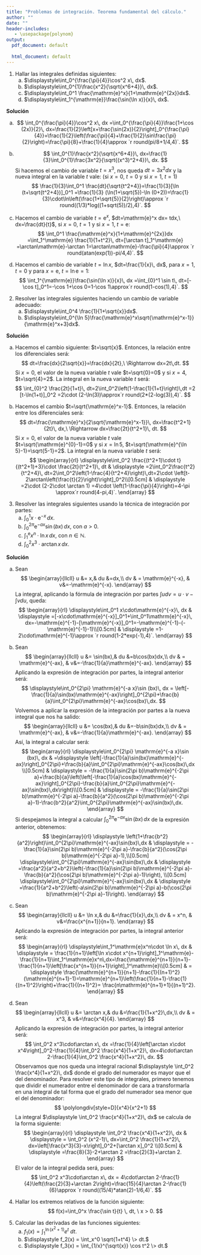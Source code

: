 ```yaml
---
title: "Problemas de integración. Teorema fundamental del cálculo."
author: ""
date: ""
header-includes:
   - \usepackage{polynom}
output:
  pdf_document: default
              
  html_document: default
---
```


1. Hallar las integrales definidas siguientes:
    a) $\displaystyle\int_0^{\frac{\pi}{4}}\cos^2 x\, dx$.
    a) $\displaystyle\int_0^{1}\frac{x^2}{\sqrt{x^6+4}}\, dx$.
    a) $\displaystyle\int_0^1 \frac{\mathrm{e}^x}{1+\mathrm{e}^{2x}}dx$.
    a) $\displaystyle\int_1^{\mathrm{e}}\frac{\sin(\ln x)}{x}\, dx$.

**Solución**

a) 
$$
\int_0^{\frac{\pi}{4}}\cos^2 x\, dx =\int_0^{\frac{\pi}{4}}\frac{1+\cos (2x)}{2}\, dx=\frac{1}{2}\left[x+\frac{\sin(2x)}{2}\right]_0^{\frac{\pi}{4}}=\frac{1}{2}\left(\frac{\pi}{4}+\frac{1}{2}\sin\frac{\pi}{2}\right)=\frac{\pi}{8}+\frac{1}{4}\approx `r round(pi/8+1/4,4)`.
$$

b) 
$$
\int_0^{1}\frac{x^2}{\sqrt{x^6+4}}\, dx=\frac{1}{3}\int_0^{1}\frac{3x^2}{\sqrt{(x^3)^2+4}}\, dx.
$$
Si hacemos el cambio de variable $t=x^3$, nos queda $dt=3x^2dx$ y la nueva integral en la variable $t$ vale: (si $x=0$, $t=0$ y si $x=1$, $t=1$)
$$
\frac{1}{3}\int_0^1 \frac{dt}{\sqrt{t^2+4}}=\frac{1}{3}[\ln (t+\sqrt{t^2+4})]_0^1 =\frac{1}{3} (\ln(1+\sqrt{5})-\ln (0+2))=\frac{1}{3}\cdot\ln\left(\frac{1+\sqrt{5}}{2}\right)\approx `r round((1/3)*log((1+sqrt(5))/2),4)`.
$$

c) Hacemos el cambio de variable $t=\mathrm{e}^x$, $dt=\mathrm{e}^x dx= tdx,\ dx=\frac{dt}{t}$, si $x=0$, $t=1$ y si $x=1$, $t=\mathrm{e}$:
$$
\int_0^1 \frac{\mathrm{e}^x}{1+\mathrm{e}^{2x}}dx  =\int_1^\mathrm{e} \frac{1}{1+t^2}\, dt=[\arctan t]_1^\mathrm{e} =\arctan\mathrm{e}-\arctan 1=\arctan\mathrm{e}-\frac{\pi}{4}\approx `r round(atan(exp(1))-pi/4,4)`.
$$

d) Hacemos el cambio de variable $t=\ln x$, $dt=\frac{1}{x}\, dx$, para $x=1$, $t=0$ y para $x=\mathrm{e}$, $t=\ln\mathrm{e}=1$:
$$
\int_1^{\mathrm{e}}\frac{\sin(\ln x)}{x}\, dx =\int_{0}^1 \sin t\, dt=[-\cos t]_0^1=-\cos 1+\cos 0=1-\cos 1\approx`r round(1-cos(1),4)`.
$$
\newpage

2. Resolver las integrales siguientes haciendo un cambio de variable adecuado:
    a) $\displaystyle\int_0^4 \frac{1}{1+\sqrt{x}}dx$.
    a) $\displaystyle\int_0^{\ln 5}\frac{\mathrm{e}^x\sqrt{\mathrm{e}^x-1}}{\mathrm{e}^x+3}dx$.


**Solución**

a) Hacemos el cambio siguiente: $t=\sqrt{x}$. Entonces, la relación entre los diferenciales será:
$$
dt=\frac{dx}{2\sqrt{x}}=\frac{dx}{2t},\ \Rightarrow dx=2t\,dt.
$$
Si $x=0$, el valor de la nueva variable $t$ vale $t=\sqrt{0}=0$ y si $x=4$, $t=\sqrt{4}=2$. La integral en la nueva variable $t$ será:
$$
\int_{0}^2 \frac{2t}{1+t}\, dt=2\int_0^2\left(1-\frac{1}{1+t}\right)\,dt =2 [t-\ln(1+t)]_0^2 =2\cdot (2-\ln(3))\approx`r round(2*(2-log(3)),4)`.
$$

b) Hacemos el cambio $t=\sqrt{\mathrm{e}^x-1}$. Entonces, la relación entre los diferenciales será:
$$
dt=\frac{\mathrm{e}^x}{2\sqrt{\mathrm{e}^x-1}}\, dx=\frac{t^2+1}{2t}\, dx,\ \Rightarrow dx=\frac{2t}{t^2+1}\, dt.
$$
Si $x=0$, el valor de la nueva variable $t$ vale $t=\sqrt{\mathrm{e}^{0}-1}=0$ y si $x=\ln 5$, $t=\sqrt{\mathrm{e}^{\ln 5}-1}=\sqrt{5-1}=2$. La integral en la nueva variable $t$ será:
$$
\begin{array}{rl}
\displaystyle\int_0^2 \frac{(t^2+1)\cdot t}{(t^2+1)+3}\cdot \frac{2t}{t^2+1}\, dt & \displaystyle =2\int_0^2\frac{t^2}{t^2+4}\, dt=2\int_0^2\left(1-\frac{4}{t^2+4}\right)\,dt=2\cdot \left[t-2\arctan\left(\frac{t}{2}\right)\right]_0^2\\[0.5cm] & \displaystyle =2\cdot (2-2\cdot \arctan 1) =4\cdot \left(1-\frac{\pi}{4}\right)=4-\pi \approx`r round(4-pi,4)`.
\end{array}
$$
\newpage

3. Resolver las integrales siguientes usando la técnica de integración por partes:
    a) $\displaystyle\int_0^1 x\cdot\mathrm{e}^{-x}\, dx.$
    a) $\displaystyle\int_0^{2\pi} \mathrm{e}^{-a x}\sin (bx)\, dx,$ con $a>0$.
    a) $\displaystyle\int_1^\mathrm{e}x^n\cdot \ln x\, dx,$ con $n\in\mathbb{N}$.
    a) $\displaystyle\int_0^2 x^3\cdot\arctan x\, dx.$

**Solución**

a) Sean
$$
\begin{array}{llcll}
u  &= x,& du &=dx,\\
dv & = \mathrm{e}^{-x}, & v&=-\mathrm{e}^{-x}.
\end{array}
$$
La integral, aplicando la fórmula de integración por partes $\displaystyle \int udv=u\cdot v-\int vdu$, queda:
$$
\begin{array}{rl}
\displaystyle\int_0^1 x\cdot\mathrm{e}^{-x}\, dx & \displaystyle =[-x\cdot\mathrm{e}^{-x}]_0^1+\int_0^1\mathrm{e}^{-x}\, dx=-\mathrm{e}^{-1}-[\mathrm{e}^{-x}]_0^1=-\mathrm{e}^{-1}-(-\mathrm{e}^{-1}-1)\\[0.5cm] & \displaystyle =1-2\cdot\mathrm{e}^{-1}\approx `r round(1-2*exp(-1),4)`.
\end{array}
$$
b) Sean
$$
\begin{array}{llcll}
u  &= \sin(bx),& du &=b\cos(bx)dx,\\
dv & = \mathrm{e}^{-ax}, & v&=-\frac{1}{a}\mathrm{e}^{-ax}.
\end{array}
$$
Aplicando la expresión de integración por partes, la integral anterior será:
$$
\displaystyle\int_0^{2\pi} \mathrm{e}^{-a x}\sin (bx)\, dx = \left[-\frac{1}{a}\sin(bx)\mathrm{e}^{-ax}\right]_0^{2\pi}+\frac{b}{a}\int_0^{2\pi}\mathrm{e}^{-ax}\cos(bx)\,dx.
$$
Volvemos a aplicar la expresión de la integración por partes a la nueva integral que nos ha salido:
$$
\begin{array}{llcll}
u  &= \cos(bx),& du &=-b\sin(bx)dx,\\
dv & = \mathrm{e}^{-ax}, & v&=-\frac{1}{a}\mathrm{e}^{-ax}.
\end{array}
$$
Así, la integral a calcular será:
$$
\begin{array}{rl}
\displaystyle\int_0^{2\pi} \mathrm{e}^{-a x}\sin (bx)\, dx & =\displaystyle \left[-\frac{1}{a}\sin(bx)\mathrm{e}^{-ax}\right]_0^{2\pi}+\frac{b}{a}\int_0^{2\pi}\mathrm{e}^{-ax}\cos(bx)\,dx \\[0.5cm] & \displaystyle = -\frac{1}{a}\sin(2\pi b)\mathrm{e}^{-2\pi a}+\frac{b}{a}\left(\left[-\frac{1}{a}\cos(bx)\mathrm{e}^{-ax}\right]_0^{2\pi}-\frac{b}{a}\int_0^{2\pi}\mathrm{e}^{-ax}\sin(bx)\,dx\right)\\[0.5cm] & \displaystyle = -\frac{1}{a}\sin(2\pi b)\mathrm{e}^{-2\pi a}-\frac{b}{a^2}(\cos(2\pi b)\mathrm{e}^{-2\pi a}-1)-\frac{b^2}{a^2}\int_0^{2\pi}\mathrm{e}^{-ax}\sin(bx)\,dx.
\end{array}
$$
Si despejamos la integral a calcular $\displaystyle \int_0^{2\pi}\mathrm{e}^{-ax}\sin(bx)\,dx$ de la expresión anterior, obtenemos:
$$
\begin{array}{rl}
\displaystyle \left(1+\frac{b^2}{a^2}\right)\int_0^{2\pi}\mathrm{e}^{-ax}\sin(bx)\,dx & \displaystyle = -\frac{1}{a}\sin(2\pi b)\mathrm{e}^{-2\pi a}-\frac{b}{a^2}(\cos(2\pi b)\mathrm{e}^{-2\pi a}-1),\\[0.5cm]
\displaystyle\int_0^{2\pi}\mathrm{e}^{-ax}\sin(bx)\,dx & \displaystyle =\frac{a^2}{a^2+b^2}\left(-\frac{1}{a}\sin(2\pi b)\mathrm{e}^{-2\pi a}-\frac{b}{a^2}(\cos(2\pi b)\mathrm{e}^{-2\pi a}-1)\right), \\[0.5cm]
\displaystyle\int_0^{2\pi}\mathrm{e}^{-ax}\sin(bx)\,dx & \displaystyle =\frac{1}{a^2+b^2}\left(-a\sin(2\pi b)\mathrm{e}^{-2\pi a}-b(\cos(2\pi b)\mathrm{e}^{-2\pi a}-1)\right).
\end{array}
$$

c) Sean
$$
\begin{array}{llcll}
u  &= \ln x,& du &=\frac{1}{x}\,dx,\\
dv & = x^n, & v&=\frac{x^{n+1}}{n+1}.
\end{array}
$$
Aplicando la expresión de integración por partes, la integral anterior será:
$$
\begin{array}{rl}
\displaystyle\int_1^\mathrm{e}x^n\cdot \ln x\, dx & \displaystyle = \frac{1}{n+1}\left[\ln x\cdot x^{n+1}\right]_1^\mathrm{e}-\frac{1}{n+1}\int_1^\mathrm{e}x^n\,dx=\frac{\mathrm{e}^{n+1}}{n+1}-\frac{1}{n+1}\left[\frac{x^{n+1}}{n+1}\right]_1^\mathrm{e}\\[0.5cm] & = \displaystyle \frac{\mathrm{e}^{n+1}}{n+1}-\frac{1}{(n+1)^2}(\mathrm{e}^{n+1}-1)=\mathrm{e}^{n+1}\left(\frac{1}{n+1}-\frac{1}{(n+1)^2}\right)+\frac{1}{(n+1)^2}= \frac{n\mathrm{e}^{n+1}+1}{(n+1)^2}.
\end{array}
$$

d) Sean
$$
\begin{array}{llcll}
u  &= \arctan x,& du &=\frac{1}{1+x^2}\,dx,\\
dv & = x^3, & v&=\frac{x^4}{4}.
\end{array}
$$
Aplicando la expresión de integración por partes, la integral anterior será:
$$
\int_0^2 x^3\cdot\arctan x\, dx =\frac{1}{4}\left[\arctan x\cdot x^4\right]_0^2-\frac{1}{4}\int_0^2 \frac{x^4}{1+x^2}\, dx=4\cdot\arctan 2-\frac{1}{4}\int_0^2 \frac{x^4}{1+x^2}\, dx.
$$
Observamos que nos queda una integral racional $\displaystyle \int_0^2 \frac{x^4}{1+x^2}\, dx$ donde el grado del numerador es mayor que el del denominador. Para resolver este tipo de integrales, primero tenemos que dividir el numerador entre el denominador de cara a transformarla en una integral de tal forma que el grado del numerador sea menor que el del denominador:
$$
\polylongdiv[style=D]{x^4}{x^2+1}
$$
La integral $\displaystyle \int_0^2 \frac{x^4}{1+x^2}\, dx$ se calcula de la forma siguiente:
$$
\begin{array}{rl}
\displaystyle \int_0^2 \frac{x^4}{1+x^2}\, dx & \displaystyle = \int_0^2 (x^2-1)\, dx+\int_0^2 \frac{1}{1+x^2}\, dx=\left[\frac{x^3}{3}-x\right]_0^2+[\arctan x]_0^2 \\[0.5cm] & \displaystyle =\frac{8}{3}-2+\arctan 2 =\frac{2}{3}+\arctan 2.
\end{array}
$$
El valor de la integral pedida será, pues:
$$
\int_0^2 x^3\cdot\arctan x\, dx = 4\cdot\arctan 2-\frac{1}{4}\left(\frac{2}{3}+\arctan 2\right)=\frac{15}{4}\arctan 2-\frac{1}{6}\approx `r round((15/4)*atan(2)-1/6,4)`.
$$

\newpage

4. Hallar los extremos relativos de la función siguiente:
$$
f(x)=\int_0^x \frac{\sin t}{t} \, dt, \ x > 0.
$$

\newpage

5. Calcular las derivadas de las funciones siguientes:
    a) $\displaystyle f_1(x) = \int_1^{\ln (x^2+1)} e^t \> dt.$
    a) $\displaystyle f_2(x) = \int_x^0 \sqrt{1+t^4} \> dt.$
    a) $\displaystyle f_3(x) = \int_{1/x}^{\sqrt{x}} \cos t^2 \> dt.$
